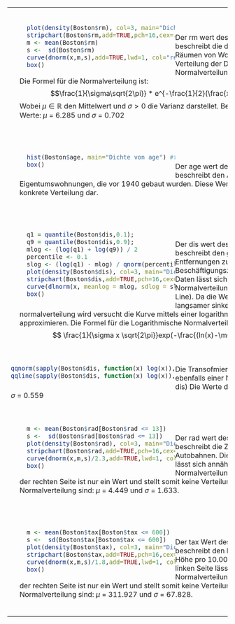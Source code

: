 <!-- Boston$rm -->
<table>
<tr><td>
<div style="padding: 20px">
<div style="float:left; position:relative; width:50%">
```r
  plot(density(Boston$rm), col=3, main="Dichte von rm") # paretto
  stripchart(Boston$rm,add=TRUE,pch=16,cex=.03,at=-0.00013,method="stack",col=8)
  m <- mean(Boston$rm)
  s <-  sd(Boston$rm)
  curve(dnorm(x,m,s),add=TRUE,lwd=1, col="red")
  box() 
```
</div>
<div style="margin-top: 5%">
Der rm wert des Datensatzes boston beschreibt die durchschnittliche Nummer an Räumen von Wohnungen in Boston. Die Verteilung der Daten lässt sich gut mit einer Normalverteilung (siehe rote line) darstellen.
Die Formel für die Normalverteilung ist: $$\frac{1}{\sigma\sqrt{2\pi}} * e^{-\frac{1}{2}(\frac{x-\mu}{\sigma})^2}$$
Wobei $\mu \in \mathbb{R}$ den Mittelwert und $\sigma > 0$ die Varianz darstellet.
Bei dieser Verteilung sind die Werte: $\mu$ = 6.285 und $\sigma$ = 0.702
</div>
</div>
</td></tr>
<tr><td>
<!-- Boston$age -->
<div style="padding: 20px">
<div style="float:left; position:relative; width:50%">
```r
  hist(Boston$age, main="Dichte von age") #f verteilung
  box() 
```
</div>
<div style="margin-top: 5%">
Der age wert des Datensatzes Boston beschreibt den Anteil der Eigentumswohnungen, die vor 1940 gebaut wurden. Diese Werte stellen stellen keine konkrete Verteilung dar.
</div>
</div>
</td></tr>
<tr><td>
<!-- Boston$dis -->
<div style="padding: 20px">
<div style="float:left; position:relative; width:50%">
```r
  q1 = quantile(Boston$dis,0.1);
  q9 = quantile(Boston$dis,0.9);
  mlog <- (log(q1) + log(q9)) / 2
  percentile <- 0.1
  slog <- (log(q1) - mlog) / qnorm(percentile)
  plot(density(Boston$dis), col=3, main="Dichte von dis") #f verteilung
  stripchart(Boston$dis,add=TRUE,pch=16,cex=.03,at=-0.00013,method="stack",col=8)
  curve(dlnorm(x, meanlog = mlog, sdlog = slog, log = FALSE),add=TRUE,lwd=1, col="red")
  box() 
```
</div>
<div style="margin-top: 5%">
Der dis wert des Datensatzes Boston beschreibt den gewichteten Mittelwert der Entfernungen zu den fünf Bostoner Beschäftigungszentren. Die Verteilung der Daten lässt sich gut mit einer logarithmischen Normalverteilung beschreiben (siehe rote Line). Da die Werte auf der rechten Seite langsamer sinken als bei einer normalverteilung wird versucht die Kurve mittels einer logarithmischen Normalverteilung zu approximieren. Die Formel für die Logarithmische Normalverteilungist: $$ \frac{1}{\sigma x \sqrt{2\pi}}exp(-\frac{(ln(x)-\mu)^2}{2\sigma^2})  $$
</div>
</tr></td>
<tr><td>
<div style="float:left; position:relative; width:50%">
``` r
qqnorm(sapply(Boston$dis, function(x) log(x)), main="qq norm dis")
qqline(sapply(Boston$dis, function(x) log(x)), col = "red", lwd = 2)
```
</div>
<div>
Die Transofmierte Zufallsvariable Y = ln(X) folgt ebenfalls einer Normalverteilung. (siehe qq norm dis)
Die Werte dieser Funktion sind: $\mu$ =1.203 und $\sigma$ = 0.559
</div>
</div>
</td></tr>
<tr><td>
<!-- Boston$rad -->
<div style="padding: 20px">
<div style="float:left; position:relative; width:50%">
```r
  m <- mean(Boston$rad[Boston$rad <= 13])
  s <-  sd(Boston$rad[Boston$rad <= 13])
  plot(density(Boston$rad), col=3, main="Dichte von rad") #f verteilung
  stripchart(Boston$rad,add=TRUE,pch=16,cex=.03,at=-0.00013,method="stack",col=8)
  curve(dnorm(x,m,s)/2.3,add=TRUE,lwd=1, col="red", to = 13)
  box() 
```
</div>
<div style="margin-top: 5%">
Der rad wert des Datensatzes Boston beschreibt die Zugänglichkeit zu radialen Autobahnen. Die Kurve auf der linken Seite lässt sich annähernd mit einer Normalverteilung beschreiben. Die Kurve auf der rechten Seite ist nur ein Wert und stellt somit keine Verteilung dar. Die Werte der Normalverteilung sind: $\mu$ = 4.449 und $\sigma$ = 1.633.
</div>
</div>
</td></tr>
<tr><td>
<!-- Boston$tax -->
<div style="padding: 20px">
<div style="float:left; position:relative; width:50%">
```r
  m <- mean(Boston$tax[Boston$tax <= 600])
  s <-  sd(Boston$tax[Boston$tax <= 600])
  plot(density(Boston$tax), col=3, main="Dichte von tax") #f verteilung
  stripchart(Boston$tax,add=TRUE,pch=16,cex=.03,at=-0.00013,method="stack",col=8)
  curve(dnorm(x,m,s)/1.8,add=TRUE,lwd=1, col="red", to = 600)
  box() 
```
</div>
<div style="margin-top: 5%">
Der tax Wert des Datensatzes Boston beschreibt den Immobiliensteuersatz in voller Höhe pro 10.000 USD.  Die Kurve auf der linken Seite lässt sich annähernd mit einer Normalverteilung beschreiben. Die Kurve auf der rechten Seite ist nur ein Wert und stellt somit keine Verteilung dar. Die Werte der Normalverteilung sind: $\mu$ = 311.927 und $\sigma$ = 67.828.
</div>
</div>
</td></tr>
</table>